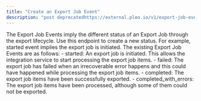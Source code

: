 ```yaml
---
title: "Create an Export Job Event"
description: "post deprecatedhttps://external.pleo.io/v1/export-job-events"
---
```


The Export Job Events imply the different status of an Export Job through the export lifecycle. Use this endpoint to create a new status. For example, started event implies the export job is initiated. The existing Export Job Events are as follows: - started: An export job is initiated. This allows the integration service to start processing the export job items. - failed: The export job has failed when an irrecoverable error happens and this could have happened while processing the export job items. - completed: The export job items have been successfully exported. - completed\_with\_errors: The export job items have been processed, although some of them could not be exported.
